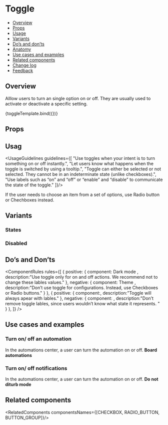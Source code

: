
<Meta 
  title="Components/Toggles/Toggle" 
  component={Toggle} 
/>

<!--- Component template -->


<!--- Component documentation -->

# Toggle
- [Overview](#overview)
- [Props](#props)
- [Usage](#usage)
- [Variants](#variants)
- [Do’s and don’ts](#dos-and-donts)
- [Anatomy](#anatomy)
- [Use cases and examples](#use-cases-and-examples)
- [Related components](#related-components)
- [Change log](#change-log)
- [Feedback](#feedback)

## Overview
Alllow users to turn an single option on or off. They are usually used to activate or deactivate a specific setting.

<Canvas>
  <Story name="Overview">
    {toggleTemplate.bind({})}
  </Story>
</Canvas>

## Props
<ArgsTable of={Toggle} />

## Usag
<UsageGuidelines guidelines={[
  "Use toggles when your intent is to turn something on or off instantly.",
  "Let users know what happens when the toggle is switched by using a tooltip.",
  "Toggle can either be selected or not selected. They cannot be in an indeterminate state (unlike checkboxes).",
  "Use labels such as “on” and “off” or “enable” and “disable” to communicate the state of the toggle."
]}/>

<Tip title="Tip">
  If the user needs to choose an item from a set of options, use Radio button or Chechboxes instead.
</Tip>

## Variants
### States
<Canvas>
  <Story name="States">
    <MultipleStoryElementsWrapper className="monday-style-story-toggle_column">
      <Toggle isDefaultSelected={false} />
      <Toggle />
      </MultipleStoryElementsWrapper>
  </Story>
</Canvas>

### Disabled
<Canvas>
  <Story name="Disabled">
    <MultipleStoryElementsWrapper className="monday-style-story-toggle_column">
      <Toggle isDefaultSelected={false} isDisabled={true} />
      <Toggle isDisabled={true} />
    </MultipleStoryElementsWrapper>
  </Story>
</Canvas>


## Do’s and Don’ts
<ComponentRules
  rules={[
    {
      positive: {
        component:
          <MultipleStoryElementsWrapper className="monday-style-story-toggle_row">
            Dark mode <Toggle />
          </MultipleStoryElementsWrapper>,
        description:"Use toggle only for on and off actions. We recommend not to change these lables values."
      },
      negative: {
        component:
          <MultipleStoryElementsWrapper className="monday-style-story-toggle_row"> 
            Theme <Toggle offOverrideText="Light mode" onOverrideText="Dark mode" />
          </MultipleStoryElementsWrapper>,
        description:"Don’t use toggle for configurations. Instead, use Checkboxes or Radio buttons."
      }
    },
    {
      positive: {
        component:<Toggle  />,
        description:"Toggle will always apear with lables."
      },
      negative: {
        component:
        <MultipleStoryElementsWrapper className="monday-style-story-toggle_column">
          <Toggle offOverrideText="" /><Toggle onOverrideText="" offOverrideText="" />
        </MultipleStoryElementsWrapper>,
        description:"Don’t remove toggle lables, since users wouldn’t know what state it represents. "
      }
    },
  ]}
/>

## Use cases and examples

### Turn on/ off an automation
In the automations center, a user can turn the automation on or off.
<Canvas>
  <Story name="Turn on/ off an automation">
    <b>Board automations</b>
    <Toggle />
  </Story>
</Canvas>

### Turn on/ off notifications
In the automations center, a user can turn the automation on or off.
<Canvas>
  <Story name="Turn on/ off an notifications">
    <b>Do not diturb mode</b>
    <Toggle ariaControls="asdsad" isDefaultSelected={false} />
  </Story>
</Canvas>

## Related components
<RelatedComponents componentsNames={[CHECKBOX, RADIO_BUTTON, BUTTON_GROUP]}/>